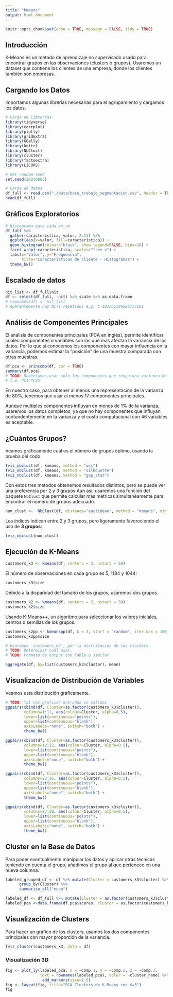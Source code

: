 ```yaml
---
title: "kmeans"
output: html_document
---
```


```r
knitr::opts_chunk$set(echo = TRUE, message = FALSE, tidy = TRUE)
```

## Introducción

K-Means es un método de aprendizaje no supervisado usado para encontrar grupos
en las observaciones (clusters o grupos). Usaremos un dataset que contiene los
clientes de una empresa, donde los clientes también son empresas.

## Cargando los Datos

Importamos algunas librerías necesarias para el agrupamiento y cargamos los
datos.


```r
# Carga de librerías
library(tidyverse)
library(corrplot)
library(plotly)
library(gridExtra)
library(GGally)
library(knitr)
library(NbClust)
library(cluster)
library(factoextra)
library(LICORS)
```

```r
# Set random seed
set.seed(20210803)

# Carga de datos
df_full <- read.csv("./data/base_trabajo_segmentacion.csv", header = TRUE, sep = ";")
head(df_full)
```

## Gráficos Exploratorios

```r
# Histograma para cada en_vm
df_full %>%
  gather(caracteristica, valor, 2:13) %>%
  ggplot(aes(x=valor, fill=caracteristica)) +
  geom_histogram(colour="black", show.legend=FALSE, bins=10) +
  facet_wrap(~caracteristica, scales="free_x") +
  labs(x="Valor", y="Frequencia",
       title="Caracteristicas de cliente - Histogramas") +
  theme_bw()
```


## Escalado de datos

```r
nit_list <- df_full$nit
df <- select(df_full, -nit) %>% scale %>% as.data.frame
# rownames(df) <- nit_list
# Aparentemente hay NITs repetidos e.g. C-183565186626737291
```

## Análisis de Componentes Principales

El análisis de componentes principales (PCA en inglés), permite identificar
cuáles componentes o variables son las que más afectan la variancia de los
datos. Por lo que si conocemos los componentes con mayor influencia en la
variancia, podemos estimar la "posición" de una muestra comparada con otras
muestras.

```r
df.pca <- princomp(df, cor = TRUE)
summary(df.pca)
# TODO: Deberíamos usar solo los componentes que tenga una varianza de 1% +?
# i.e. PC1:PC25
```

En nuestro caso, para obtener al menos una representación de la varianza de
80%, tenemos que usar al menos 17 componentes principales.

Aunque multiples componentes influyan en menos de 1% de la varianza, usaremos
los datos completos, ya que no hay componentes que influyan contundentemente en
la varianza y el costo computacional con 46 variables es aceptable.

## ¿Cuántos Grupos?

Veamos gráficamente cuál es el número de grupos óptimo, usando la prueba del
codo.

```r
fviz_nbclust(df, kmeans, method = "wss")
fviz_nbclust(df, kmeans, method = "silhouette")
fviz_nbclust(df, kmeans, method = "gap_stat")
```

Con estos tres métodos obtenemos resultados distintos, pero se puede ver una
preferencia por 2 y 3 grupos Aun así, usaremos una función del paquete `NbClust`
que permite calcular más métricas simultanéamente para encontrar el número de
grupos adecuado.

```r
num_clust <-  NbClust(df, distance="euclidean", method = "kmeans", min.nc = 2, max.nc = 10, index = "all")
```

Los índices indican entre 2 y 3 grupos, pero ligeramente favoreciendo el uso de
**3 grupos**:

```r
fviz_nbclust(num_clust)
```


## Ejecución de K-Means

```r
customers_k3 <- kmeans(df, centers = 3, nstart = 50)
```

El número de observaciones en cada grupo es $5$, $1184$ y $1044$:

```r
customers_k3$size
```

Debido a la disparidad del tamaño de los grupos, usaremos dos grupos.

```r
customers_k2 <- kmeans(df, centers = 2, nstart = 50)
customers_k2$size
```

Usando K-Means++, un algoritmo para seleccionar los valores iniciales, centros o
semillas de los grupos.

```r
customers_k2pp <- kmeanspp(df, k = 3, start = "random", iter.max = 100, nstart = 50)
customers_k2pp$size
```

```r
# Usaremos `customers_k3`, por la distribución de los clusters.
# TODO: Determinar cuál usar.
# TODO: Formato de output con Kable o similar

aggregate(df, by=list(customers_k3$cluster), mean)
```

## Visualización de Distribución de Variables

Veamos esta distribución gráficamente.

```r
# TODO: Tal vez graficar entradas vs salidas
ggpairs(cbind(df, Cluster=as.factor(customers_k3$cluster)),
        columns=1:11, aes(colour=Cluster, alpha=0.5),
        lower=list(continuous="points"),
        upper=list(continuous="blank"),
        axisLabels="none", switch="both") +
        theme_bw()
```

```r
ggpairs(cbind(df, Cluster=as.factor(customers_k3$cluster)),
        columns=12:22, aes(colour=Cluster, alpha=0.5),
        lower=list(continuous="points"),
        upper=list(continuous="blank"),
        axisLabels="none", switch="both") +
        theme_bw()
```

```r
ggpairs(cbind(df, Cluster=as.factor(customers_k3$cluster)),
        columns=23:26, aes(colour=Cluster, alpha=0.5),
        lower=list(continuous="points"),
        upper=list(continuous="blank"),
        axisLabels="none", switch="both") +
        theme_bw()
```

```r
ggpairs(cbind(df, Cluster=as.factor(customers_k3$cluster)),
        columns=27:30, aes(colour=Cluster, alpha=0.5),
        lower=list(continuous="points"),
        upper=list(continuous="blank"),
        axisLabels="none", switch="both") +
        theme_bw()
```

## Cluster en la Base de Datos

Para poder eventualmente manipular los datos y aplicar otras técnicas teniendo
en cuenta el grupo, añadimos el grupo al que pertenece en una nueva columna.

```r
labeled_grouped_df <- df %>% mutate(Cluster = customers_k3$cluster) %>%
      group_by(Cluster) %>% 
      summarise_all("mean")

labeled_df <- df_full %>% mutate(Cluster = as.factor(customers_k3$cluster), .after = nit)
labeled_pca <-data.frame(df.pca$scores, cluster = as.factor(customers_k3$cluster), cluster_name = paste("Cluster", as.factor(customers_k3$cluster)))
```

## Visualización de Clusters

Para hacer un gráfico de los clusters, usamos los dos componentes principales
con mayor proporción de la variancia.

```r
fviz_cluster(customers_k3, data = df)
```

### Visualización 3D


```r
fig <- plot_ly(labeled_pca, x = ~Comp.1, y = ~Comp.2, z = ~Comp.3, 
               text = rownames(labeled_pca), color = ~cluster_name) %>% 
                add_markers(size=1.5)
fig <- layout(fig, title="PCA Clusters de K-Means con K=3")
fig
```








